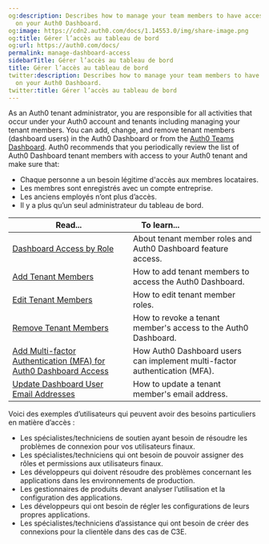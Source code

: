 ```yaml
---
og:description: Describes how to manage your team members to have access permissions
  on your Auth0 Dashboard.
og:image: https://cdn2.auth0.com/docs/1.14553.0/img/share-image.png
og:title: Gérer l’accès au tableau de bord
og:url: https://auth0.com/docs/
permalink: manage-dashboard-access
sidebarTitle: Gérer l’accès au tableau de bord
title: Gérer l’accès au tableau de bord
twitter:description: Describes how to manage your team members to have access permissions
  on your Auth0 Dashboard.
twitter:title: Gérer l’accès au tableau de bord
---
```


As an Auth0 tenant administrator, you are responsible for all activities that occur under your Auth0 account and tenants including managing your tenant members. You can add, change, and remove tenant members (dashboard users) in the <Tooltip tip="Auth0 Dashboard: Auth0's main product to configure your services." cta="View Glossary" href="/docs/glossary?term=Auth0+Dashboard">Auth0 Dashboard</Tooltip> or from the [Auth0 Teams Dashboard](/docs/get-started/auth0-teams/tenant-member-management). Auth0 recommends that you periodically review the list of Auth0 Dashboard tenant members with access to your Auth0 tenant and make sure that:

* Chaque personne a un besoin légitime d'accès aux membres locataires.
* Les membres sont enregistrés avec un compte entreprise.
* Les anciens employés n’ont plus d’accès.
* Il y a plus qu’un seul administrateur du tableau de bord.

<table class="table"><thead>
<tr>
<th><strong>Read...</strong></th>
<th><strong>To learn...</strong>                                </th>
</tr>
</thead>
<tbody>
<tr>
<td><a href="/docs/get-started/manage-dashboard-access/feature-access-by-role">Dashboard Access by Role</a></td>
<td>About tenant member roles and Auth0 Dashboard feature access.</td>
</tr>
<tr>
<td><a href="/docs/get-started/manage-dashboard-access/add-dashboard-users">Add Tenant Members</a></td>
<td>How to add tenant members to access the Auth0 Dashboard.</td>
</tr>
<tr>
<td><a href="/docs/get-started/manage-dashboard-access/edit-dashboard-users">Edit Tenant Members</a></td>
<td>How to edit tenant member roles.</td>
</tr>
<tr>
<td><a href="/docs/get-started/manage-dashboard-access/remove-dashboard-users">Remove Tenant Members</a></td>
<td>How to revoke a tenant member's access to the Auth0 Dashboard.</td>
</tr>
<tr>
<td><a href="/docs/get-started/manage-dashboard-access/add-change-remove-mfa">Add Multi-factor Authentication (MFA) for Auth0 Dashboard Access</a></td>
<td>How Auth0 Dashboard users can implement multi-factor authentication (MFA).</td>
</tr>
<tr>
<td><a href="/docs/get-started/manage-dashboard-access/update-dashboard-user-email">Update Dashboard User Email Addresses</a></td>
<td>How to update a tenant member's email address.</td>
</tr>
</tbody>
</table>

Voici des exemples d’utilisateurs qui peuvent avoir des besoins particuliers en matière d’accès :

* Les spécialistes/techniciens de soutien ayant besoin de résoudre les problèmes de connexion pour vos utilisateurs finaux.
* Les spécialistes/techniciens qui ont besoin de pouvoir assigner des rôles et permissions aux utilisateurs finaux.
* Les développeurs qui doivent résoudre des problèmes concernant les applications dans les environnements de production.
* Les gestionnaires de produits devant analyser l’utilisation et la configuration des applications.
* Les développeurs qui ont besoin de régler les configurations de leurs propres applications.
* Les spécialistes/techniciens d’assistance qui ont besoin de créer des connexions pour la clientèle dans des cas de C3E.